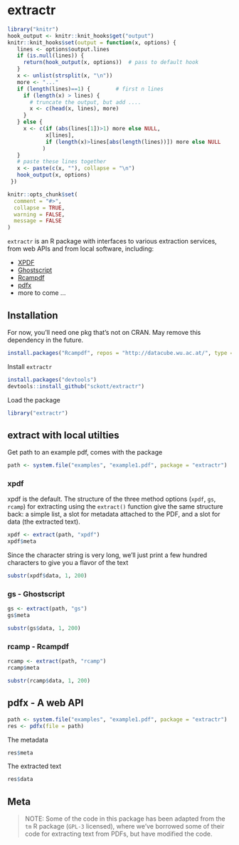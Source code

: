 extractr
=======

```r
library("knitr")
hook_output <- knitr::knit_hooks$get("output")
knitr::knit_hooks$set(output = function(x, options) {
   lines <- options$output.lines
   if (is.null(lines)) {
     return(hook_output(x, options))  # pass to default hook
   }
   x <- unlist(strsplit(x, "\n"))
   more <- "..."
   if (length(lines)==1) {        # first n lines
     if (length(x) > lines) {
       # truncate the output, but add ....
       x <- c(head(x, lines), more)
     }
   } else {
     x <- c(if (abs(lines[1])>1) more else NULL,
            x[lines],
            if (length(x)>lines[abs(length(lines))]) more else NULL
           )
   }
   # paste these lines together
   x <- paste(c(x, ""), collapse = "\n")
   hook_output(x, options)
 })

knitr::opts_chunk$set(
  comment = "#>",
  collapse = TRUE,
  warning = FALSE,
  message = FALSE
)
```

`extractr` is an R package with interfaces to various extraction services, from web APIs and from local software, including:

* [XPDF](http://www.foolabs.com/xpdf/)
* [Ghostscript](http://www.ghostscript.com/)
* [Rcampdf](http://datacube.wu.ac.at/)
* [pdfx](http://pdfx.cs.man.ac.uk/usage)
* more to come ...

## Installation

For now, you'll need one pkg that's not on CRAN. May remove this dependency in the future. 

```r
install.packages("Rcampdf", repos = "http://datacube.wu.ac.at/", type = "source")
```

Install `extractr`

```r
install.packages("devtools")
devtools::install_github("sckott/extractr")
```

Load the package

```r
library("extractr")
```

## extract with local utilties

Get path to an example pdf, comes with the package

```r
path <- system.file("examples", "example1.pdf", package = "extractr")
```

### xpdf

xpdf is the default. The structure of the three method options (`xpdf`, `gs`, `rcamp`) for extracting using the `extract()` function give the same structure back: a simple list, a slot for metadata attached to the PDF, and a slot for data (the extracted text).

```r
xpdf <- extract(path, "xpdf")
xpdf$meta
```

Since the character string is very long, we'll just print a few hundred characters to give you a flavor of the text

```r
substr(xpdf$data, 1, 200)
```

### gs - Ghostscript

```r
gs <- extract(path, "gs")
gs$meta
```

```r
substr(gs$data, 1, 200)
```

### rcamp - Rcampdf

```r
rcamp <- extract(path, "rcamp")
rcamp$meta
```

```r
substr(rcamp$data, 1, 200)
```

## pdfx - A web API

```r
path <- system.file("examples", "example1.pdf", package = "extractr")
res <- pdfx(file = path)
```

The metadata

```r
res$meta
```

The extracted text

```r
res$data   
```


## Meta

> NOTE: Some of the code in this package has been adapted from the `tm` R package (`GPL-3` licensed), where we've borrowed some of their code for extracting text from PDFs, but have modified the code. 

